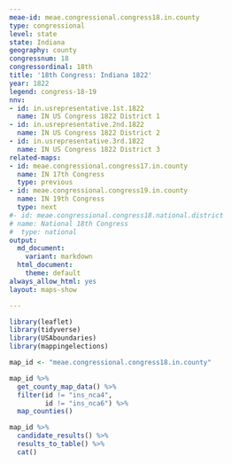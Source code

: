 ```yaml
---
meae-id: meae.congressional.congress18.in.county
type: congressional
level: state
state: Indiana
geography: county
congressnum: 18
congressordinal: 18th
title: '18th Congress: Indiana 1822'
year: 1822
legend: congress-18-19
nnv:
- id: in.usrepresentative.1st.1822
  name: IN US Congress 1822 District 1
- id: in.usrepresentative.2nd.1822
  name: IN US Congress 1822 District 2
- id: in.usrepresentative.3rd.1822
  name: IN US Congress 1822 District 3
related-maps:
- id: meae.congressional.congress17.in.county
  name: IN 17th Congress
  type: previous
- id: meae.congressional.congress19.in.county
  name: IN 19th Congress
  type: next
#- id: meae.congressional.congress18.national.district
# name: National 18th Congress
#  type: national
output:
  md_document:
    variant: markdown
  html_document:
    theme: default
always_allow_html: yes
layout: maps-show

---
```


```r
library(leaflet)
library(tidyverse)
library(USAboundaries)
library(mappingelections)

map_id <- "meae.congressional.congress18.in.county"
```

<div class="map">

```r
map_id %>%
  get_county_map_data() %>% 
  filter(id != "ins_nca4",
         id != "ins_nca6") %>%
  map_counties()
```

</div>

<div class="results-table">

```r
map_id %>%
  candidate_results() %>%
  results_to_table() %>%
  cat()
```

</div>
